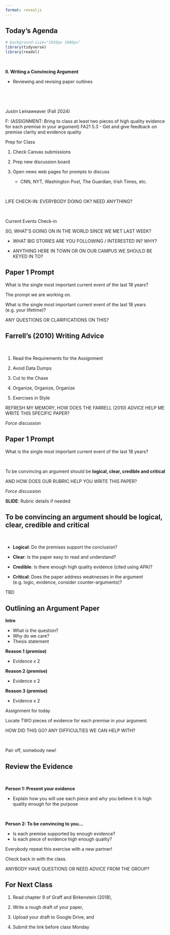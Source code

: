 ```yaml
---
format: revealjs
---
```



## Today's Agenda {background-image="Images/background-news_v2.png" .center}

```r
# background-size="1920px 1080px"
library(tidyverse)
library(readxl)
```

<br>

::: {.r-fit-text}
**II. Writing a Convincing Argument**

- Reviewing and revising paper outlines
:::

<br>

<br>

::: r-stack
Justin Leinaweaver (Fall 2024)
:::

::: notes
F: (ASSIGNMENT: Bring to class at least two pieces of high quality evidence for each premise in your argument) FA21 5.3 - Get and give feedback on premise clarity and evidence quality


Prep for Class

1. Check Canvas submissions

2. Prep new discussion board

3. Open news web pages for prompts to discuss
    - CNN, NYT, Washington Post, The Guardian, Irish Times, etc.

<br>

LIFE CHECK-IN: EVERYBODY DOING OK? NEED ANYTHING?

<br>

Current Events Check-in

SO, WHAT'S GOING ON IN THE WORLD SINCE WE MET LAST WEEK?

- WHAT BIG STORIES ARE YOU FOLLOWING / INTERESTED IN? WHY?

- ANYTHING HERE IN TOWN OR ON OUR CAMPUS WE SHOULD BE KEYED IN TO?
:::



## Paper 1 Prompt {background-image="Images/background-gentle_lines_v3.png" .center}

What is the single most important current event of the last 18 years?

::: notes

The prompt we are working on.

What is the single most important current event of the last 18 years (e.g. your lifetime)?

ANY QUESTIONS OR CLARIFICATIONS ON THIS?

:::


## Farrell's (2010) Writing Advice {background-image="Images/background-gentle_lines_v3.png" .center}

<br>

1. Read the Requirements for the Assignment

2. Avoid Data Dumps

3. Cut to the Chase

4. Organize, Organize, Organize

5. Exercises in Style

::: notes

REFRESH MY MEMORY, HOW DOES THE FARRELL (2010) ADVICE HELP ME WRITE THIS SPECIFIC PAPER?

*Force discussion*

:::



## Paper 1 Prompt {background-image="Images/background-gentle_lines_v3.png" .center}

What is the single most important current event of the last 18 years?

<br>

::: {.fragment}
To be convincing an argument should be **logical, clear, credible and critical**
:::

::: notes

AND HOW DOES OUR RUBRIC HELP YOU WRITE THIS PAPER?

*Force discussion*

**SLIDE**: Rubric details if needed
:::



## To be convincing an argument should be logical, clear, credible and critical {background-image="Images/background-gentle_lines_v3.png" .center}

<br>

- **Logical**: Do the premises support the conclusion?

- **Clear**: Is the paper easy to read and understand?

- **Credible**: Is there enough high quality evidence (cited using APA)?

- **Critical**: Does the paper address weaknesses in the argument (e.g. logic, evidence, consider counter-arguments)?

::: notes

TBD

:::



## Outlining an Argument Paper {background-image="Images/background-blue_triangles2.png" .center .smaller}

**Intro**

- What is the question?
- Why do we care?
- Thesis statement

**Reason 1 (premise)**

- Evidence x 2

**Reason 2 (premise)**

- Evidence x 2

**Reason 3 (premise)**

- Evidence x 2

::: notes

Assignment for today

Locate TWO pieces of evidence for each premise in your argument.

HOW DID THIS GO? ANY DIFFICULTIES WE CAN HELP WITH?

<br>

Pair off, somebody new!

:::



## Review the Evidence {background-image="Images/background-gentle_lines_v3.png" .center}

<br>

**Person 1: Present your evidence**

- Explain how you will use each piece and why you believe it is high quality enough for the purpose

<br>

::: {.fragment}

**Person 2: To be convincing to you...**

- Is each premise supported by enough evidence?
- Is each piece of evidence high enough quality?

:::

::: notes

Everybody repeat this exercise with a new partner!



Check back in with the class.

ANYBODY HAVE QUESTIONS OR NEED ADVICE FROM THE GROUP?

:::


## For Next Class {background-image="Images/background-blue_triangles_flipped.png" .center}

1. Read chapter 9 of Graff and Birkenstein (2018),

2. Write a rough draft of your paper,

3. Upload your draft to Google Drive, and

4. Submit the link before class Monday

::: notes


:::

